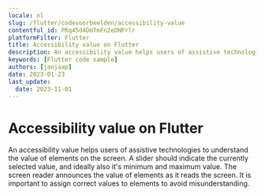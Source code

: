 ```yaml
---
locale: nl
slug: /flutter/codevoorbeelden/accessibility-value
contentful_id: PRq45d4DmTmFn2eDNPrlr
platformFilter: Flutter
title: Accessibility value on Flutter
description: An accessibility value helps users of assistive technologies to understand the value of elements on the screen.
keywords: [Flutter code sample]
authors: [janjaap]
date: 2023-01-23
last_update:
  date: 2023-11-01
---
```


# Accessibility value on Flutter

An accessibility value helps users of assistive technologies to understand the value of elements on the screen. A slider should indicate the currently selected value, and ideally also it's minimum and maximum value. The screen reader announces the value of elements as it reads the screen. It is important to assign correct values to elements to avoid misunderstanding.

<CodeSample id="accessibility-value" locale="nl" platform="flutter"/>

